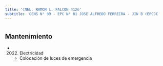 ```yaml
---
title: 'CNEL. RAMON L. FALCON 4126'
subtitle: 'CENS N° 09 - EPC N° 01 JOSE ALFREDO FERREIRA - JIN B (EPCJC 01/11°) - CAIYJ VELEZ SARSFIELD - PI LUCERITOS'
---
```


#


## Mantenimiento

*  (2022) Electricidad 
    + Colocación de luces de emergencia



